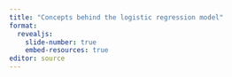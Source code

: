 ```yaml
---
title: "Concepts behind the logistic regression model"
format: 
  revealjs:
    slide-number: true
    embed-resources: true
editor: source
---
```


